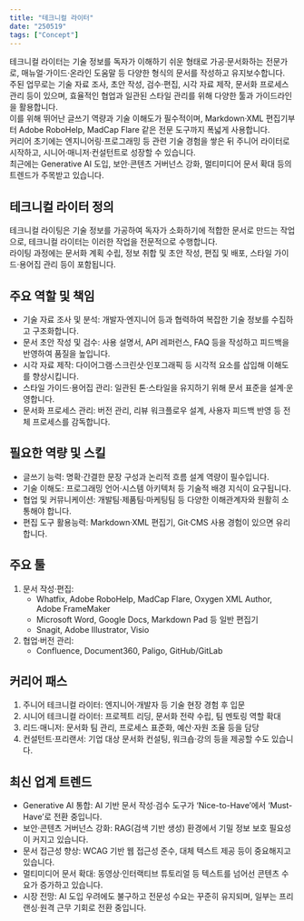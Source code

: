 ```yaml
---
title: "테크니컬 라이터"
date: "250519"
tags: ["Concept"]
---
```


테크니컬 라이터는 기술 정보를 독자가 이해하기 쉬운 형태로 가공·문서화하는 전문가로, 매뉴얼·가이드·온라인 도움말 등 다양한 형식의 문서를 작성하고 유지보수합니다.  
주된 업무로는 기술 자료 조사, 초안 작성, 검수·편집, 시각 자료 제작, 문서화 프로세스 관리 등이 있으며, 효율적인 협업과 일관된 스타일 관리를 위해 다양한 툴과 가이드라인을 활용합니다.  
이를 위해 뛰어난 글쓰기 역량과 기술 이해도가 필수적이며, Markdown·XML 편집기부터 Adobe RoboHelp, MadCap Flare 같은 전문 도구까지 폭넓게 사용합니다.  
커리어 초기에는 엔지니어링·프로그래밍 등 관련 기술 경험을 쌓은 뒤 주니어 라이터로 시작하고, 시니어·매니저·컨설턴트로 성장할 수 있습니다.  
최근에는 Generative AI 도입, 보안·콘텐츠 거버넌스 강화, 멀티미디어 문서 확대 등의 트렌드가 주목받고 있습니다.

## 테크니컬 라이터 정의

테크니컬 라이팅은 기술 정보를 가공하여 독자가 소화하기에 적합한 문서로 만드는 작업으로, 테크니컬 라이터는 이러한 작업을 전문적으로 수행합니다.  
라이팅 과정에는 문서화 계획 수립, 정보 취합 및 초안 작성, 편집 및 배포, 스타일 가이드·용어집 관리 등이 포함됩니다.

## 주요 역할 및 책임

- 기술 자료 조사 및 분석: 개발자·엔지니어 등과 협력하여 복잡한 기술 정보를 수집하고 구조화합니다.
- 문서 초안 작성 및 검수: 사용 설명서, API 레퍼런스, FAQ 등을 작성하고 피드백을 반영하여 품질을 높입니다.
- 시각 자료 제작: 다이어그램·스크린샷·인포그래픽 등 시각적 요소를 삽입해 이해도를 향상시킵니다.
- 스타일 가이드·용어집 관리: 일관된 톤·스타일을 유지하기 위해 문서 표준을 설계·운영합니다.
- 문서화 프로세스 관리: 버전 관리, 리뷰 워크플로우 설계, 사용자 피드백 반영 등 전체 프로세스를 감독합니다.

## 필요한 역량 및 스킬

- 글쓰기 능력: 명확·간결한 문장 구성과 논리적 흐름 설계 역량이 필수입니다.
- 기술 이해도: 프로그래밍 언어·시스템 아키텍처 등 기술적 배경 지식이 요구됩니다.
- 협업 및 커뮤니케이션: 개발팀·제품팀·마케팅팀 등 다양한 이해관계자와 원활히 소통해야 합니다.
- 편집 도구 활용능력: Markdown·XML 편집기, Git·CMS 사용 경험이 있으면 유리합니다.

## 주요 툴

1. 문서 작성·편집:
   - Whatfix, Adobe RoboHelp, MadCap Flare, Oxygen XML Author, Adobe FrameMaker
   - Microsoft Word, Google Docs, Markdown Pad 등 일반 편집기
   - Snagit, Adobe Illustrator, Visio
2. 협업·버전 관리:
   - Confluence, Document360, Paligo, GitHub/GitLab

## 커리어 패스

1. 주니어 테크니컬 라이터: 엔지니어·개발자 등 기술 현장 경험 후 입문
2. 시니어 테크니컬 라이터: 프로젝트 리딩, 문서화 전략 수립, 팀 멘토링 역할 확대
3. 리드·매니저: 문서화 팀 관리, 프로세스 표준화, 예산·자원 조율 등을 담당
4. 컨설턴트·프리랜서: 기업 대상 문서화 컨설팅, 워크숍·강의 등을 제공할 수도 있습니다.

## 최신 업계 트렌드

- Generative AI 통합: AI 기반 문서 작성·검수 도구가 ‘Nice-to-Have’에서 ‘Must-Have’로 전환 중입니다.
- 보안·콘텐츠 거버넌스 강화: RAG(검색 기반 생성) 환경에서 기밀 정보 보호 필요성이 커지고 있습니다.
- 문서 접근성 향상: WCAG 기반 웹 접근성 준수, 대체 텍스트 제공 등이 중요해지고 있습니다.
- 멀티미디어 문서 확대: 동영상·인터랙티브 튜토리얼 등 텍스트를 넘어선 콘텐츠 수요가 증가하고 있습니다.
- 시장 전망: AI 도입 우려에도 불구하고 전문성 수요는 꾸준히 유지되며, 일부는 프리랜싱·원격 근무 기회로 전환 중입니다.
